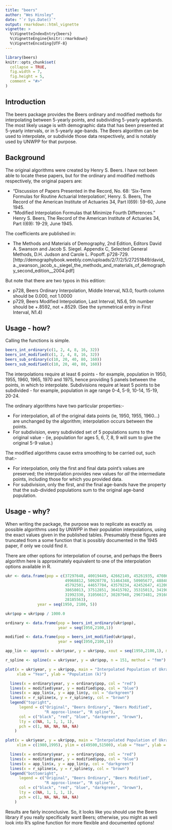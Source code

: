 ```yaml
---
title: "beers"
author: "Wes Hinsley"
date: "`r Sys.Date()`"
output: rmarkdown::html_vignette
vignette: >
  %\VignetteIndexEntry{beers}
  %\VignetteEngine{knitr::rmarkdown}
  %\VignetteEncoding{UTF-8}
---
```


```r
library(beers)
knitr::opts_chunk$set(
  collapse = TRUE,
  fig.width = 7,
  fig.height = 5,
  comment = "#>"
)
```

## Introduction

The beers package provides the Beers ordinary and modified methods for interpolating
between 5-yearly points, and subdividing 5-yearly agebands. The most likely usage is 
with demographic data that has been presented at 5-yearly intervals, or in 5-yearly
age-bands. The Beers algorithm can be used to interpolate, or subdivide those data
respectively, and is notably used by UNWPP for that purpose.

## Background

The original algorithms were created by Henry S. Beers. I have not been able to locate
these papers, but for the ordinary and modified methods respectively, the original
papers are:

* "Discussion of Papers Presented in the Record, No. 68: 'Six-Term Formulas for Routine 
Actuarial Interpolation', Henry. S. Beers, The Record of the American Institute of Actuaries 34, Part I(69): 59-60, June 1945.
* "Modified Interpolation Formulas that Minimize Fourth Differences." Henry S. Beers, 
The Record of the American Institute of Actuaries 34, Part I(69): 19-29, June 1945.

The coefficients are published in:

* The Methods and Materials of Demography, 2nd Edition, Editors David A. Swanson and Jacob S. Siegel.
Appendix C, Selected General Methods, D.H. Judson and Carole L. Popoff. p728-729. [http://demographybook.weebly.com/uploads/2/7/2/5/27251849/david_a._swanson_jacob_s._siegel_the_methods_and_materials_of_demography_second_edition__2004.pdf] 

But note that there are two typos in this edition:

* p728, Beers Ordinary Interpolation, Middle Interval, N3.0, fourth column should be 0.000, not 1.0000
* p729, Beers Modified Interpolation, Last Interval, N5.6, 5th number should be +.8592, not +.8529. 
(See the symmetrical entry in First Interval, N1.4)

## Usage - how?

Calling the functions is simple.
```r
beers_int_ordinary(c(1, 2, 4, 8, 16, 32))
beers_int_modified(c(1, 2, 4, 8, 16, 32))
beers_sub_ordinary(c(10, 20, 40, 80, 160))
beers_sub_modified(c(10, 20, 40, 80, 160))
```

The interpolations require at least 6 points - for example, population in 
1950, 1955, 1960, 1965, 1970 and 1975, hence providing 5 panels between the points, in which to interpolate. Subdivisions require at least 5 points to be subdivided - for
example, population in age range 0-4, 5-9, 10-14, 15-19, 20-24.

The ordinary algorithms have two particular properties:-

* For interpolation, all of the original data points (ie, 1950, 1955, 1960...) are
unchanged by the algorithm; interpolation occurs between the points.
* For subdivision, every subdivided set of 5 populations sums to the original value - (ie, population for ages 5, 6, 7, 8, 9 will sum to give the original 5-9 value.)

The modified algorithms cause extra smoothing to be carried out, such that:-

* For interpolation, only the first and final data point's values are preserved; the interpolation provides new values for *all* the 
intermediate points, including those for which you provided data.
* For subdivision, only the first, and the final age-bands have the property that the
sub-divided populations sum to the original age-band population.

## Usage - why?

When writing the package, the purpose was to replicate as exactly as possible 
algorithms used by UNWPP in their population interpolations, using the exact values
given in the published tables. Presumably these figures are truncated from a
some function that is possibly documented in the 1945 paper, if only we could find it.

There are other options for interpolation of course, and perhaps the Beers algorithm
here is approximately equivalent to one of the interpolation options available in R. 

```r

ukr <- data.frame(pop = c(37297648, 40019449, 42662149, 45261935, 47086761, 48758987,
                          49968812, 50920778, 51464348, 50905677, 48840074, 46892163,
                          45792501, 44657704, 43579234, 42452647, 41200374, 39896340,
                          38658013, 37512851, 36415702, 35315013, 34190485, 33061130,
                          31992330, 31056617, 30287940, 29673481, 29160406, 28678792,
                          28185563),
	          year = seq(1950, 2100, 5))

ukr$pop = ukr$pop / 1000.0

ordinary <- data.frame(pop = beers_int_ordinary(ukr$pop),
                       year = seq(1950,2100,1))

modified <- data.frame(pop = beers_int_modified(ukr$pop),
                       year = seq(1950,2100,1))

app_lin <- approx(x = ukr$year, y = ukr$pop, xout = seq(1950,2100,1), method="linear")

r_spline <- spline(x = ukr$year, y = ukr$pop, n = 151, method = "fmm")

plot(x = ukr$year, y = ukr$pop, main = "Interpolated Population of Ukraine",
     xlab = "Year", ylab = "Population (k)")

  lines(x = ordinary$year, y = ordinary$pop, col = "red")
  lines(x = modified$year, y = modified$pop, col = "blue")
  lines(x = app_lin$x, y = app_lin$y, col = "darkgreen")
  lines(x = r_spline$x, y = r_spline$y, col = "brown")
  legend("topright",
      legend = c("Original", "Beers Ordinary", "Beers Modified", 
                 "R approx-linear", "R spline"),
      col = c("black", "red", "blue", "darkgreen", "brown"),
      lty = c(NA, 1, 1, 1, 1),
      pch = c(1, NA, NA, NA, NA)
    )

plot(x = ukr$year, y = ukr$pop, main = "Interpolated Population of Ukraine",
     xlim = c(1980,1995), ylim = c(49500,51500), xlab = "Year", ylab = "Population (k)")

  lines(x = ordinary$year, y = ordinary$pop, col = "red")
  lines(x = modified$year, y = modified$pop, col = "blue")
  lines(x = app_lin$x, y = app_lin$y, col = "darkgreen")
  lines(x = r_spline$x, y = r_spline$y, col = "brown")
  legend("bottomright",
      legend = c("Original", "Beers Ordinary", "Beers Modified", 
                 "R approx-linear", "R spline"),
      col = c("black", "red", "blue", "darkgreen", "brown"),
      lty = c(NA, 1, 1, 1, 1),
      pch = c(1, NA, NA, NA, NA)
    )


```
Results are fairly inconclusive. So, it looks like you should use the Beers library if
you really specifically want Beers; otherwise, you might as well look into R's spline
function for more flexible and documented options!
